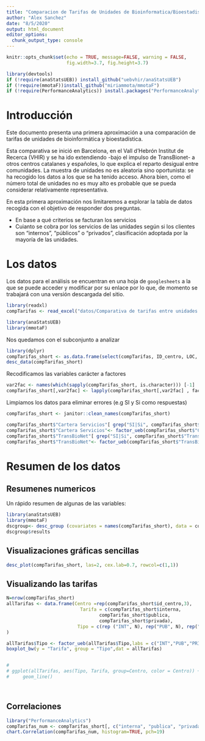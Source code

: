```yaml
---
title: "Comparacion de Tarifas de Unidades de Bioinformatica/Bioestadistica"
author: "Alex Sanchez"
date: "8/5/2020"
output: html_document
editor_options: 
  chunk_output_type: console
---
```


```r
knitr::opts_chunk$set(echo = TRUE, message=FALSE, warning = FALSE, 
                      fig.width=3.7, fig.height=3.7)
```


```r
library(devtools)
if (!require(anaStatsUEB)) install_github("uebvhir/anaStatsUEB")
if (!require(mmotaF))install_github("miriammota/mmotaF")
if (!require(PerformanceAnalytics)) install.packages("PerformanceAnalytics")
```


# Introducción

Este documento presenta una primera aproximación a una comparación de tarifas de unidades de bioinformática y bioestadística.

Esta comparativa se inició en Barcelona, en el Vall d'Hebrón Institut de Recerca (VHIR) y se ha ido extendiendo -bajo el impulso de TransBionet- a otros centros catalanes y españoles, lo que explica el reparto desigual entre comunidades. 
La muestra de unidades no es aleatoria sino oportunista: se ha recogido los datos a los que se ha tenido acceso. Ahora bien, como el número total de unidades no es muy alto es probable que se pueda considerar relativamente representativa.

En esta primera aproximación nos limitaremos a explorar la tabla de datos recogida con el objetivo de responder dos preguntas.

- En base a qué criterios se facturan los servicios
- Cuianto se cobra por los servicios de las unidades según si los clientes son "internos", "públicos" o "privados", clasificación adoptada por la mayoría de las unidades.


# Los datos

Los datos para el análisis se encuentran en una hoja de `googlesheets` a la que se puede acceder y modificar por su enlace por lo que, de momento se trabajará con una versión descargada del sitio.

```r
library(readxl)
compTarifas <- read_excel("datos/Comparativa de tarifas entre unidades.xlsx")
```


```r
library(anaStatsUEB)
library(mmotaF)
```

Nos quedamos con el subconjunto a analizar

```r
library(dplyr)
compTarifas_short <- as.data.frame(select(compTarifas, ID_centro, LOC, Tipo, TransBioNet, Criterio,"Cartera Servicios", Pers., Interna, Publica, Privada))
desc_data(compTarifas_short)
```

Recodificamos las variables carácter a factores


```r
var2fac <- names(which(sapply(compTarifas_short, is.character))) [-1]
compTarifas_short[,var2fac] <- lapply(compTarifas_short[,var2fac] , factor) 
```

Limpiamos los datos para eliminar errores (e.g SI y Si como respuestas)

```r
compTarifas_short <- janitor::clean_names(compTarifas_short) 
```

```r
compTarifas_short$"Cartera Servicios"[ grep("SI|Si", compTarifas_short$"Cartera Servicios")] <- "Sí" 
compTarifas_short$"Cartera Servicios"<- factor_ueb(compTarifas_short$"Cartera Servicios") 
compTarifas_short$"TransBioNet"[ grep("SI|Si", compTarifas_short$"TransBioNet")] <- "Sí" 
compTarifas_short$"TransBioNet"<- factor_ueb(compTarifas_short$"TransBioNet") 
```


# Resumen de los datos

## Resumenes numericos

Un rápido resumen de algunas de las variables:

```r
library(anaStatsUEB)
library(mmotaF)
dscgroup<- desc_group (covariates = names(compTarifas_short), data = compTarifas_short)
dscgroup$results
```

## Visualizaciones gráficas sencillas

```r
desc_plot(compTarifas_short, las=2, cex.lab=0.7, rowcol=c(1,1))
```

## Visualizando las tarifas

```r
N=nrow(compTarifas_short)
allTarifas <- data.frame(Centro =rep(compTarifas_short$id_centro,3), 
                           Tarifa = c(compTarifas_short$interna, 
                                  compTarifas_short$publica,
                                  compTarifas_short$privada),
                          Tipo = c(rep ("INT", N), rep("PUB", N), rep("PRIV", N))
)

allTarifas$Tipo <- factor_ueb(allTarifas$Tipo,labs = c("INT","PUB","PRIV"))
boxplot_bw(y = "Tarifa", group = "Tipo",dat = allTarifas)


# 
# ggplot(allTarifas, aes(Tipo, Tarifa, group=Centro, color = Centro)) +
#     geom_line() 




```


## Correlaciones

```r
library("PerformanceAnalytics")
compTarifas_num <- compTarifas_short[, c("interna", "publica", "privada")]
chart.Correlation(compTarifas_num, histogram=TRUE, pch=19)
```



